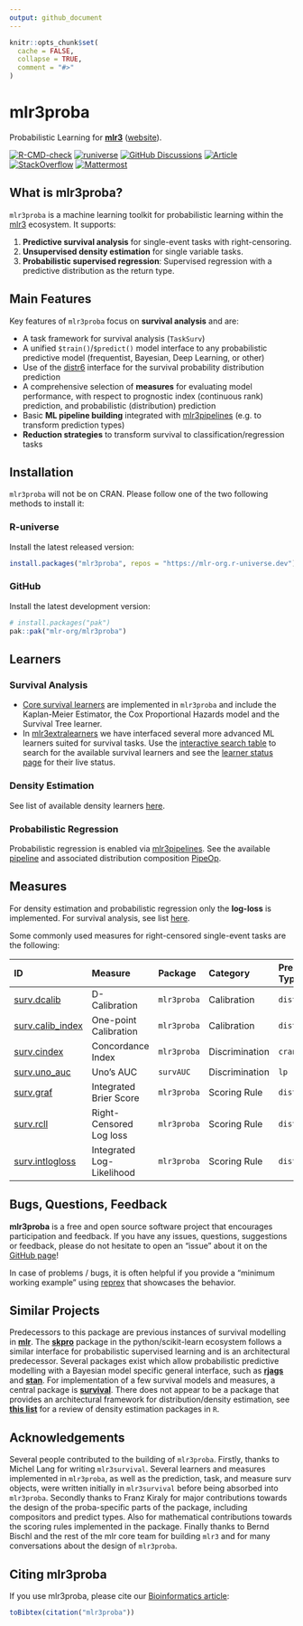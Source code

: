 ```yaml
---
output: github_document
---
```


```r
knitr::opts_chunk$set(
  cache = FALSE,
  collapse = TRUE,
  comment = "#>"
)
```

# mlr3proba

Probabilistic Learning for **[mlr3](https://github.com/mlr-org/mlr3/)** ([website](https://mlr3proba.mlr-org.com/)).

<!-- badges: start -->
[![R-CMD-check](https://github.com/mlr-org/mlr3proba/actions/workflows/r-cmd-check.yml/badge.svg)](https://github.com/mlr-org/mlr3proba/actions/workflows/r-cmd-check.yml)
[![runiverse](https://mlr-org.r-universe.dev/badges/mlr3proba)](https://mlr-org.r-universe.dev/mlr3proba)
[![GitHub Discussions](https://img.shields.io/github/discussions/mlr-org/mlr3proba?logo=github&label=Discussions%20Q%26A&color=FFE600)](https://github.com/mlr-org/mlr3proba/discussions)
[![Article](https://img.shields.io/badge/Article-10.1093%2Fbioinformatics%2Fbtab039-brightgreen)](https://doi.org/10.1093/bioinformatics/btab039)
[![StackOverflow](https://img.shields.io/badge/stackoverflow-mlr3-orange.svg?color=pink)](https://stackoverflow.com/questions/tagged/mlr3)
[![Mattermost](https://img.shields.io/badge/chat-mattermost-orange.svg?color=pink)](https://lmmisld-lmu-stats-slds.srv.mwn.de/mlr_invite/)
<!-- badges: end -->

## What is mlr3proba?

`mlr3proba`  is a machine learning toolkit for probabilistic learning within the [mlr3](https://github.com/mlr-org/mlr3) ecosystem.
It supports:

1. **Predictive survival analysis** for single-event tasks with right-censoring.
2. **Unsupervised density estimation** for single variable tasks.
3. **Probabilistic supervised regression**: Supervised regression with a predictive distribution as the return type.

## Main Features

Key features of `mlr3proba` focus on **survival analysis** and are:

- A task framework for survival analysis (`TaskSurv`)
- A unified `$train()`/`$predict()` model interface to any probabilistic predictive model (frequentist, Bayesian, Deep Learning, or other)
- Use of the [distr6](https://github.com/xoopR/distr6) interface for the survival probability distribution prediction
- A comprehensive selection of **measures** for evaluating model performance, with respect to prognostic index (continuous rank) prediction, and probabilistic (distribution) prediction
- Basic **ML pipeline building** integrated with [mlr3pipelines](https://github.com/mlr-org/mlr3pipelines) (e.g. to transform prediction types)
- **Reduction strategies** to transform survival to classification/regression tasks

## Installation

`mlr3proba` will not be on CRAN.
Please follow one of the two following methods to install it:

### R-universe

Install the latest released version:

```r
install.packages("mlr3proba", repos = "https://mlr-org.r-universe.dev")
```

### GitHub

Install the latest development version:

```r
# install.packages("pak")
pak::pak("mlr-org/mlr3proba")
```

## Learners

### Survival Analysis

- [Core survival learners](https://mlr3proba.mlr-org.com/reference/index.html#survival-learners) are implemented in `mlr3proba` and include the Kaplan-Meier Estimator, the Cox Proportional Hazards model and the Survival Tree learner.
- In [mlr3extralearners](https://github.com/mlr-org/mlr3extralearners) we have interfaced several more advanced ML learners suited for survival tasks.
Use the [interactive search table](https://mlr-org.com/learners.html) to search for the available survival learners and see the [learner status page](https://mlr3extralearners.mlr-org.com/articles/learner_status.html) for their live status.

### Density Estimation

See list of available density learners [here](https://mlr3proba.mlr-org.com/reference/index.html#density-learners).

### Probabilistic Regression

Probabilistic regression is enabled via [mlr3pipelines](https://github.com/mlr-org/mlr3pipelines).
See the available [pipeline](https://mlr3proba.mlr-org.com/reference/mlr_graphs_probregr.html) and associated distribution composition [PipeOp](http://mlr3proba.mlr-org.com/reference/mlr_pipeops_compose_probregr.html).

## Measures

For density estimation and probabilistic regression only the **log-loss** is implemented.
For survival analysis, see list [here](https://mlr3proba.mlr-org.com/reference/index.html#survival-measures).

Some commonly used measures for right-censored single-event tasks are the following:

| ID | Measure | Package | Category | Prediction Type
| :--| :------ | :------ | :------ | :------- |
| [surv.dcalib](https://mlr3proba.mlr-org.com/reference/mlr_measures_surv.dcalib.html) | D-Calibration | `mlr3proba` | Calibration | `distr`
| [surv.calib_index](https://mlr3proba.mlr-org.com/reference/mlr_measures_surv.calib_index.html) | One-point Calibration | `mlr3proba` | Calibration | `distr`
| [surv.cindex](https://mlr3proba.mlr-org.com/reference/mlr_measures_surv.cindex.html) | Concordance Index | `mlr3proba` | Discrimination | `crank`
| [surv.uno_auc](https://mlr3proba.mlr-org.com/reference/mlr_measures_surv.uno_auc.html) | Uno's AUC | `survAUC` | Discrimination | `lp`
| [surv.graf](https://mlr3proba.mlr-org.com/reference/mlr_measures_surv.graf.html) | Integrated Brier Score | `mlr3proba` | Scoring Rule | `distr`
| [surv.rcll](https://mlr3proba.mlr-org.com/reference/mlr_measures_surv.rcll.html) | Right-Censored Log loss | `mlr3proba` | Scoring Rule | `distr`
| [surv.intlogloss](https://mlr3proba.mlr-org.com/reference/mlr_measures_surv.intlogloss.html) | Integrated Log-Likelihood | `mlr3proba` | Scoring Rule | `distr`

## Bugs, Questions, Feedback

**mlr3proba** is a free and open source software project that encourages participation and feedback.
If you have any issues, questions, suggestions or feedback, please do not hesitate to open an
"issue" about it on the [GitHub page](https://github.com/mlr-org/mlr3proba/issues)\!

In case of problems / bugs, it is often helpful if you provide a "minimum working example" using [reprex](https://reprex.tidyverse.org/) that showcases the behavior.

## Similar Projects

Predecessors to this package are previous instances of survival modelling in **[mlr](https://github.com/mlr-org/mlr)**.
The **[skpro](https://github.com/alan-turing-institute/skpro)** package in the python/scikit-learn ecosystem follows a similar interface for probabilistic supervised learning and is an architectural predecessor.
Several packages exist which allow probabilistic predictive modelling with a Bayesian model specific general interface, such as **[rjags](https://CRAN.R-project.org/package=rjags)** and **[stan](https://github.com/stan-dev/rstan)**.
For implementation of a few survival models and measures, a central package is **[survival](https://github.com/therneau/survival)**.
There does not appear to be a package that provides an architectural framework for distribution/density estimation, see **[this list](https://vita.had.co.nz/papers/density-estimation.pdf)** for a review of density estimation packages in `R`.

## Acknowledgements

Several people contributed to the building of `mlr3proba`.
Firstly, thanks to Michel Lang for writing `mlr3survival`.
Several learners and measures implemented in `mlr3proba`, as well as the prediction, task, and measure surv objects, were written initially in `mlr3survival` before being absorbed into `mlr3proba`.
Secondly thanks to Franz Kiraly for major contributions towards the design of the proba-specific parts of the package, including compositors and predict types.
Also for mathematical contributions towards the scoring rules implemented in the package.
Finally thanks to Bernd Bischl and the rest of the mlr core team for building `mlr3` and for many conversations about the design of `mlr3proba`.

## Citing mlr3proba

If you use mlr3proba, please cite our [Bioinformatics article](https://doi.org/10.1093/bioinformatics/btab039):
```r
toBibtex(citation("mlr3proba"))
```
